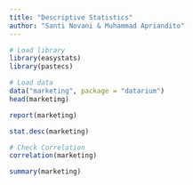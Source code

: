 ```yaml
---
title: "Descriptive Statistics"
author: "Santi Novani & Muhammad Apriandito"
---
```


```r
# Load library
library(easystats)
library(pastecs)
```

```r
# Load data
data("marketing", package = "datarium")
head(marketing)
```

```r
report(marketing)
```

```r
stat.desc(marketing)
```


```r
# Check Correlation
correlation(marketing)
```


```r
summary(marketing)
```

